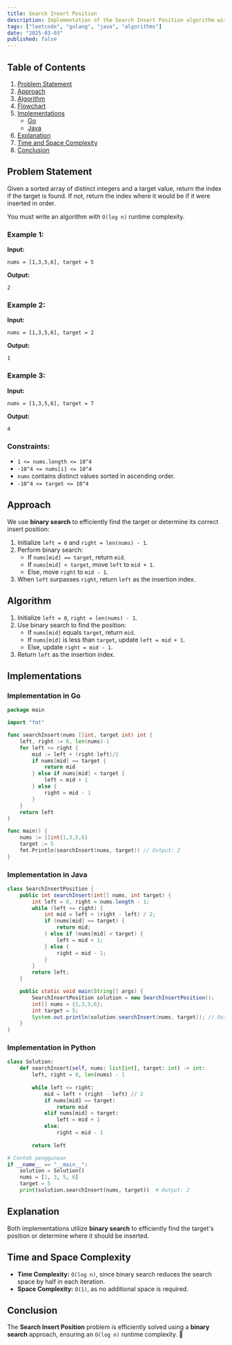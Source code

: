 ```yaml
---
title: Search Insert Position
description: Implementation of the Search Insert Position algorithm with Go and Java.
tags: ["leetcode", "golang", "java", "algorithms"]
date: "2025-03-03"
published: false
---
```


## Table of Contents

1. [Problem Statement](#problem-statement)
2. [Approach](#approach)
3. [Algorithm](#algorithm)
4. [Flowchart](#flowchart)
5. [Implementations](#implementations)
   - [Go](#implementation-in-go)
   - [Java](#implementation-in-java)
6. [Explanation](#explanation)
7. [Time and Space Complexity](#time-and-space-complexity)
8. [Conclusion](#conclusion)

## Problem Statement

Given a sorted array of distinct integers and a target value, return the index if the target is found. If not, return the index where it would be if it were inserted in order.

You must write an algorithm with `O(log n)` runtime complexity.

### Example 1:

**Input:**
```
nums = [1,3,5,6], target = 5
```
**Output:**
```
2
```

### Example 2:

**Input:**
```
nums = [1,3,5,6], target = 2
```
**Output:**
```
1
```

### Example 3:

**Input:**
```
nums = [1,3,5,6], target = 7
```
**Output:**
```
4
```

### Constraints:

- `1 <= nums.length <= 10^4`
- `-10^4 <= nums[i] <= 10^4`
- `nums` contains distinct values sorted in ascending order.
- `-10^4 <= target <= 10^4`

## Approach

We use **binary search** to efficiently find the target or determine its correct insert position:

1. Initialize `left = 0` and `right = len(nums) - 1`.
2. Perform binary search:
   - If `nums[mid] == target`, return `mid`.
   - If `nums[mid] < target`, move `left` to `mid + 1`.
   - Else, move `right` to `mid - 1`.
3. When `left` surpasses `right`, return `left` as the insertion index.

## Algorithm

1. Initialize `left = 0`, `right = len(nums) - 1`.
2. Use binary search to find the position:
   - If `nums[mid]` equals `target`, return `mid`.
   - If `nums[mid]` is less than `target`, update `left = mid + 1`.
   - Else, update `right = mid - 1`.
3. Return `left` as the insertion index.

## Implementations

### Implementation in Go

```go
package main

import "fmt"

func searchInsert(nums []int, target int) int {
    left, right := 0, len(nums)-1
    for left <= right {
        mid := left + (right-left)/2
        if nums[mid] == target {
            return mid
        } else if nums[mid] < target {
            left = mid + 1
        } else {
            right = mid - 1
        }
    }
    return left
}

func main() {
    nums := []int{1,3,5,6}
    target := 5
    fmt.Println(searchInsert(nums, target)) // Output: 2
}
```

### Implementation in Java

```java
class SearchInsertPosition {
    public int searchInsert(int[] nums, int target) {
        int left = 0, right = nums.length - 1;
        while (left <= right) {
            int mid = left + (right - left) / 2;
            if (nums[mid] == target) {
                return mid;
            } else if (nums[mid] < target) {
                left = mid + 1;
            } else {
                right = mid - 1;
            }
        }
        return left;
    }

    public static void main(String[] args) {
        SearchInsertPosition solution = new SearchInsertPosition();
        int[] nums = {1,3,5,6};
        int target = 5;
        System.out.println(solution.searchInsert(nums, target)); // Output: 2
    }
}
```

### Implementation in Python

```python
class Solution:
    def searchInsert(self, nums: list[int], target: int) -> int:
        left, right = 0, len(nums) - 1
        
        while left <= right:
            mid = left + (right - left) // 2
            if nums[mid] == target:
                return mid
            elif nums[mid] < target:
                left = mid + 1
            else:
                right = mid - 1
        
        return left

# Contoh penggunaan
if __name__ == "__main__":
    solution = Solution()
    nums = [1, 3, 5, 6]
    target = 5
    print(solution.searchInsert(nums, target))  # Output: 2

```

## Explanation

Both implementations utilize **binary search** to efficiently find the target's position or determine where it should be inserted.

## Time and Space Complexity

- **Time Complexity:** `O(log n)`, since binary search reduces the search space by half in each iteration.
- **Space Complexity:** `O(1)`, as no additional space is required.

## Conclusion

The **Search Insert Position** problem is efficiently solved using a **binary search** approach, ensuring an `O(log n)` runtime complexity. 🚀

